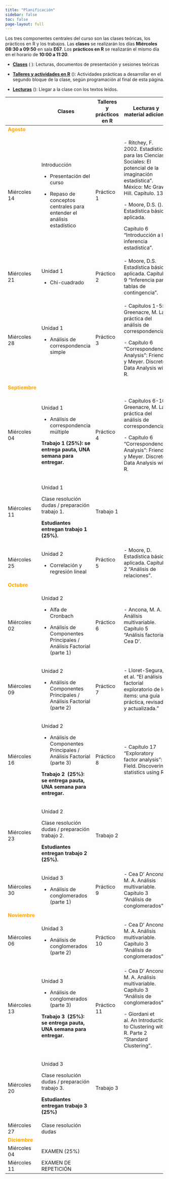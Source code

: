 ```yaml
---
title: "Planificación"
sidebar: false
toc: false
page-layout: full
---
```


Los tres componentes centrales del curso son las clases teóricas, los prácticos en R y los trabajos. Las **clases** se realizarán los días **Miércoles 08:30 a 09:50** en sala **E67**. Los **prácticos en R** se realizarán el mismo día en el horario de **10:00 a 11:20**.

-   [**Clases**]() (<i class="fas fa-chalkboard-teacher"></i> ): Lecturas, documentos de presentación y sesiones teóricas

-   [**Talleres y actividades en R**]() (<i class="fas fa-user-edit"></i>): Actividades prácticas a desarrollar en el segundo bloque de la clase, según programación al final de esta página.

-   [**Lecturas**]() (<i class="fas fa-book-reader"></i>): Llegar a la clase con los textos leídos.

+----------------------------------------------+-------------------------------------------------------------------------+------------------------------------------------------------+-----------------------------------------------------------------------------------------------------------------------------------------------+
|                                              | <i class="fas fa-chalkboard-teacher"></i> Clases                        | <i class="fas fa-user-edit"></i> Talleres y prácticos en R | <i class="fas fa-book-reader"></i> Lecturas y material adicional                                                                              |
+==============================================+=========================================================================+============================================================+===============================================================================================================================================+
| <font color="orange"> **Agosto** </font>     |                                                                         |                                                            |                                                                                                                                               |
+----------------------------------------------+-------------------------------------------------------------------------+------------------------------------------------------------+-----------------------------------------------------------------------------------------------------------------------------------------------+
| Miércoles 14                                 | Introducción                                                            | Práctico 1                                                 | \- Ritchey, F. 2002. Estadísticas para las Ciencias Sociales: El potencial de la imaginación estadística”. México: Mc Graw Hill. Capítulo. 13 |
|                                              |                                                                         |                                                            |                                                                                                                                               |
|                                              | -   Presentación del curso                                              |                                                            | \- Moore, D.S. (). Estadística básica aplicada.                                                                                               |
|                                              |                                                                         |                                                            |                                                                                                                                               |
|                                              | -   Repaso de conceptos centrales para entender el análisis estadístico |                                                            | Capítulo 6 “Introducción a la inferencia estadística”.                                                                                        |
+----------------------------------------------+-------------------------------------------------------------------------+------------------------------------------------------------+-----------------------------------------------------------------------------------------------------------------------------------------------+
| Miércoles 21                                 | Unidad 1                                                                | Práctico 2                                                 | \- Moore, D.S. Estadística básica aplicada. Capítulo 9 “Inferencia para tablas de contingencia”.                                              |
|                                              |                                                                         |                                                            |                                                                                                                                               |
|                                              | -   Chi-cuadrado                                                        |                                                            |                                                                                                                                               |
+----------------------------------------------+-------------------------------------------------------------------------+------------------------------------------------------------+-----------------------------------------------------------------------------------------------------------------------------------------------+
| Miércoles 28                                 | Unidad 1                                                                | Práctico 3                                                 | \- Capítulos 1-5: Greenacre, M. La práctica del análisis de correspondencias.                                                                 |
|                                              |                                                                         |                                                            |                                                                                                                                               |
|                                              | -   Análisis de correspondencia simple                                  |                                                            | \- Capítulo 6 “Correspondence Analysis”: Friendly y Meyer. Discrete Data Analysis with R.                                                     |
+----------------------------------------------+-------------------------------------------------------------------------+------------------------------------------------------------+-----------------------------------------------------------------------------------------------------------------------------------------------+
| <font color="orange"> **Septiembre** </font> |                                                                         |                                                            |                                                                                                                                               |
+----------------------------------------------+-------------------------------------------------------------------------+------------------------------------------------------------+-----------------------------------------------------------------------------------------------------------------------------------------------+
| Miércoles 04                                 | Unidad 1                                                                | Práctico 4                                                 | \- Capítulos 6-10: Greenacre, M. La práctica del análisis de correspondencias.                                                                |
|                                              |                                                                         |                                                            |                                                                                                                                               |
|                                              | -   Análisis de correspondencia múltiple                                |                                                            | \- Capítulo 6 “Correspondence Analysis”: Friendly y Meyer. Discrete Data Analysis with R.                                                     |
|                                              |                                                                         |                                                            |                                                                                                                                               |
|                                              | **Trabajo 1 (25%): se entrega pauta, UNA semana para entregar.**        |                                                            |                                                                                                                                               |
+----------------------------------------------+-------------------------------------------------------------------------+------------------------------------------------------------+-----------------------------------------------------------------------------------------------------------------------------------------------+
| Miércoles 11                                 | Unidad 1                                                                | Trabajo 1                                                  |                                                                                                                                               |
|                                              |                                                                         |                                                            |                                                                                                                                               |
|                                              | Clase resolución dudas / preparación trabajo 1.                         |                                                            |                                                                                                                                               |
|                                              |                                                                         |                                                            |                                                                                                                                               |
|                                              | **Estudiantes entregan trabajo 1 (25%).**                               |                                                            |                                                                                                                                               |
+----------------------------------------------+-------------------------------------------------------------------------+------------------------------------------------------------+-----------------------------------------------------------------------------------------------------------------------------------------------+
| Miércoles 25                                 | Unidad 2                                                                | Práctico 5                                                 | \- Moore, D. Estadística básica aplicada. Capítulo 2 “Análisis de relaciones”.                                                                |
|                                              |                                                                         |                                                            |                                                                                                                                               |
|                                              | -   Correlación y regresión lineal                                      |                                                            |                                                                                                                                               |
+----------------------------------------------+-------------------------------------------------------------------------+------------------------------------------------------------+-----------------------------------------------------------------------------------------------------------------------------------------------+
| <font color="orange"> **Octubre** </font>    |                                                                         |                                                            |                                                                                                                                               |
+----------------------------------------------+-------------------------------------------------------------------------+------------------------------------------------------------+-----------------------------------------------------------------------------------------------------------------------------------------------+
| Miércoles 02                                 | Unidad 2                                                                | Práctico 6                                                 | \- Ancona, M. A. Análisis multivariable. Capítulo 5 “Análisis factorial”. Cea D’.                                                             |
|                                              |                                                                         |                                                            |                                                                                                                                               |
|                                              | -   Alfa de Cronbach                                                    |                                                            |                                                                                                                                               |
|                                              |                                                                         |                                                            |                                                                                                                                               |
|                                              | -   Análisis de Componentes Principales / Análisis Factorial (parte 1)  |                                                            |                                                                                                                                               |
+----------------------------------------------+-------------------------------------------------------------------------+------------------------------------------------------------+-----------------------------------------------------------------------------------------------------------------------------------------------+
| Miércoles 09                                 | Unidad 2                                                                | Práctico 7                                                 | \- Lloret-Segura, et al. “El análisis factorial exploratorio de los ítems: una guía práctica, revisada y actualizada.”                        |
|                                              |                                                                         |                                                            |                                                                                                                                               |
|                                              | -   Análisis de Componentes Principales / Análisis Factorial (parte 2)  |                                                            |                                                                                                                                               |
+----------------------------------------------+-------------------------------------------------------------------------+------------------------------------------------------------+-----------------------------------------------------------------------------------------------------------------------------------------------+
| Miércoles 16                                 | Unidad 2                                                                | Práctico 8                                                 | \- Capítulo 17 “Exploratory factor analysis”: Field. Discovering statistics using R.                                                          |
|                                              |                                                                         |                                                            |                                                                                                                                               |
|                                              | -   Análisis de Componentes Principales / Análisis Factorial (parte 3)  |                                                            |                                                                                                                                               |
|                                              |                                                                         |                                                            |                                                                                                                                               |
|                                              | **Trabajo 2  (25%): se entrega pauta, UNA semana para entregar.**       |                                                            |                                                                                                                                               |
+----------------------------------------------+-------------------------------------------------------------------------+------------------------------------------------------------+-----------------------------------------------------------------------------------------------------------------------------------------------+
| Miércoles 23                                 | Unidad 2                                                                | Trabajo 2                                                  |                                                                                                                                               |
|                                              |                                                                         |                                                            |                                                                                                                                               |
|                                              | Clase resolución dudas / preparación trabajo 2.                         |                                                            |                                                                                                                                               |
|                                              |                                                                         |                                                            |                                                                                                                                               |
|                                              | **Estudiantes entregan trabajo 2 (25%).**                               |                                                            |                                                                                                                                               |
+----------------------------------------------+-------------------------------------------------------------------------+------------------------------------------------------------+-----------------------------------------------------------------------------------------------------------------------------------------------+
| Miércoles 30                                 | Unidad 3                                                                | Práctico 9                                                 | \- Cea D’ Ancona, M. A. Análisis multivariable. Capítulo 3 “Análisis de conglomerados”.                                                       |
|                                              |                                                                         |                                                            |                                                                                                                                               |
|                                              | -   Análisis de conglomerados (parte 1)                                 |                                                            |                                                                                                                                               |
+----------------------------------------------+-------------------------------------------------------------------------+------------------------------------------------------------+-----------------------------------------------------------------------------------------------------------------------------------------------+
| <font color="orange"> **Noviembre** </font>  |                                                                         |                                                            |                                                                                                                                               |
+----------------------------------------------+-------------------------------------------------------------------------+------------------------------------------------------------+-----------------------------------------------------------------------------------------------------------------------------------------------+
| Miércoles 06                                 | Unidad 3                                                                | Práctico 10                                                | \- Cea D’ Ancona, M. A. Análisis multivariable. Capítulo 3 “Análisis de conglomerados”.                                                       |
|                                              |                                                                         |                                                            |                                                                                                                                               |
|                                              | -   Análisis de conglomerados (parte 2)                                 |                                                            |                                                                                                                                               |
+----------------------------------------------+-------------------------------------------------------------------------+------------------------------------------------------------+-----------------------------------------------------------------------------------------------------------------------------------------------+
| Miércoles 13                                 | Unidad 3                                                                | Práctico 11                                                | \- Cea D’ Ancona, M. A. Análisis multivariable. Capítulo 3 “Análisis de conglomerados”.                                                       |
|                                              |                                                                         |                                                            |                                                                                                                                               |
|                                              | -   Análisis de conglomerados (parte 3)                                 |                                                            | \- Giordani et al. An Introduction to Clustering with R. Parte 2 “Standard Clustering”.                                                       |
|                                              |                                                                         |                                                            |                                                                                                                                               |
|                                              | **Trabajo 3  (25%): se entrega pauta, UNA semana para entregar.**       |                                                            |                                                                                                                                               |
+----------------------------------------------+-------------------------------------------------------------------------+------------------------------------------------------------+-----------------------------------------------------------------------------------------------------------------------------------------------+
| Miércoles 20                                 | Unidad 3                                                                | Trabajo 3                                                  |                                                                                                                                               |
|                                              |                                                                         |                                                            |                                                                                                                                               |
|                                              | Clase resolución dudas / preparación trabajo 3.                         |                                                            |                                                                                                                                               |
|                                              |                                                                         |                                                            |                                                                                                                                               |
|                                              | **Estudiantes entregan trabajo 3 (25%)**                                |                                                            |                                                                                                                                               |
+----------------------------------------------+-------------------------------------------------------------------------+------------------------------------------------------------+-----------------------------------------------------------------------------------------------------------------------------------------------+
| Miércoles 27                                 | Clase resolución dudas                                                  |                                                            |                                                                                                                                               |
+----------------------------------------------+-------------------------------------------------------------------------+------------------------------------------------------------+-----------------------------------------------------------------------------------------------------------------------------------------------+
| <font color="orange"> **Diciembre** </font>  |                                                                         |                                                            |                                                                                                                                               |
+----------------------------------------------+-------------------------------------------------------------------------+------------------------------------------------------------+-----------------------------------------------------------------------------------------------------------------------------------------------+
| Miércoles 04                                 | EXAMEN (25%)                                                            |                                                            |                                                                                                                                               |
+----------------------------------------------+-------------------------------------------------------------------------+------------------------------------------------------------+-----------------------------------------------------------------------------------------------------------------------------------------------+
| Miércoles 11                                 | EXAMEN DE REPETICIÓN                                                    |                                                            |                                                                                                                                               |
+----------------------------------------------+-------------------------------------------------------------------------+------------------------------------------------------------+-----------------------------------------------------------------------------------------------------------------------------------------------+
